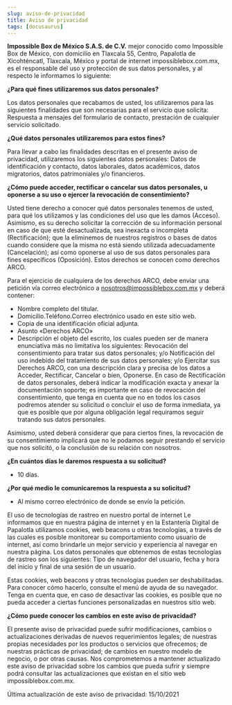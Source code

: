 ```yaml
---
slug: aviso-de-privacidad
title: Aviso de privacidad
tags: [docusaurus]
---
```


**Impossible Box de México S.A.S. de C.V.** mejor conocido como Impossible Box de México, con domicilio en Tlaxcala 55, Centro, Papalotla de Xicohténcatl, Tlaxcala, México y portal de internet impossiblebox.com.mx, es el responsable del uso y protección de sus datos personales, y al respecto le informamos lo siguiente:

**¿Para qué fines utilizaremos sus datos personales?**

Los datos personales que recabamos de usted, los utilizaremos para las siguientes finalidades que son necesarias para el servicio que solicita:
Respuesta a mensajes del formulario de contacto, prestación de cualquier servicio solicitado.

**¿Qué datos personales utilizaremos para estos fines?**

Para llevar a cabo las finalidades descritas en el presente aviso de privacidad, utilizaremos los siguientes datos personales:
Datos de identificación y contacto, datos laborales, datos académicos, datos migratorios, datos patrimoniales y/o financieros.

**¿Cómo puede acceder, rectificar o cancelar sus datos personales, u oponerse a su uso o ejercer la revocación de consentimiento?**

Usted tiene derecho a conocer qué datos personales tenemos de usted, para qué los utilizamos y las condiciones del uso que les damos (Acceso). Asimismo, es su derecho solicitar la corrección de su información personal en caso de que esté desactualizada, sea inexacta o incompleta (Rectificación); que la eliminemos de nuestros registros o bases de datos cuando considere que la misma no está siendo utilizada adecuadamente (Cancelación); así como oponerse al uso de sus datos personales para fines específicos (Oposición). Estos derechos se conocen como derechos ARCO.

Para el ejercicio de cualquiera de los derechos ARCO, debe enviar una petición vía correo electrónico a nosotros@impossiblebox.com.mx y deberá contener:

- Nombre completo del titular.
- Domicilio.Teléfono.Correo electrónico usado en este sitio web.
- Copia de una identificación oficial adjunta.
- Asunto «Derechos ARCO»
- Descripción el objeto del escrito, los cuales pueden ser de manera enunciativa más no limitativa los siguientes: Revocación del consentimiento para tratar sus datos personales; y/o Notificación del uso indebido del tratamiento de sus datos personales; y/o Ejercitar sus Derechos ARCO, con una descripción clara y precisa de los datos a Acceder, Rectificar, Cancelar o bien, Oponerse. En caso de Rectificación de datos personales, deberá indicar la modificación exacta y anexar la documentación soporte; es importante en caso de revocación del consentimiento, que tenga en cuenta que no en todos los casos podremos atender su solicitud o concluir el uso de forma inmediata, ya que es posible que por alguna obligación legal requiramos seguir tratando sus datos personales. 

Asimismo, usted deberá considerar que para ciertos fines, la revocación de su consentimiento implicará que no le podamos seguir prestando el servicio que nos solicitó, o la conclusión de su relación con nosotros.

**¿En cuántos días le daremos respuesta a su solicitud?**
- 10 días.

**¿Por qué medio le comunicaremos la respuesta a su solicitud?**
- Al mismo correo electrónico de donde se envío la petición.

El uso de tecnologías de rastreo en nuestro portal de internet
Le informamos que en nuestra página de internet y en la Estantería Digital de Papalotla utilizamos cookies, web beacons u otras tecnologías, a través de las cuales es posible monitorear su comportamiento como usuario de internet, así como brindarle un mejor servicio y experiencia al navegar en nuestra página. Los datos personales que obtenemos de estas tecnologías de rastreo son los siguientes:
Tipo de navegador del usuario, fecha y hora del inicio y final de una sesión de un usuario.

Estas cookies, web beacons y otras tecnologías pueden ser deshabilitadas. Para conocer cómo hacerlo, consulte el menú de ayuda de su navegador. Tenga en cuenta que, en caso de desactivar las cookies, es posible que no pueda acceder a ciertas funciones personalizadas en nuestros sitio web.

**¿Cómo puede conocer los cambios en este aviso de privacidad?**

El presente aviso de privacidad puede sufrir modificaciones, cambios o actualizaciones derivadas de nuevos requerimientos legales; de nuestras propias necesidades por los productos o servicios que ofrecemos; de nuestras prácticas de privacidad; de cambios en nuestro modelo de negocio, o por otras causas. Nos comprometemos a mantener actualizado este aviso de privacidad sobre los cambios que pueda sufrir y siempre podrá consultar las actualizaciones que existan en el sitio web impossiblebox.com.mx.

Última actualización de este aviso de privacidad: 15/10/2021